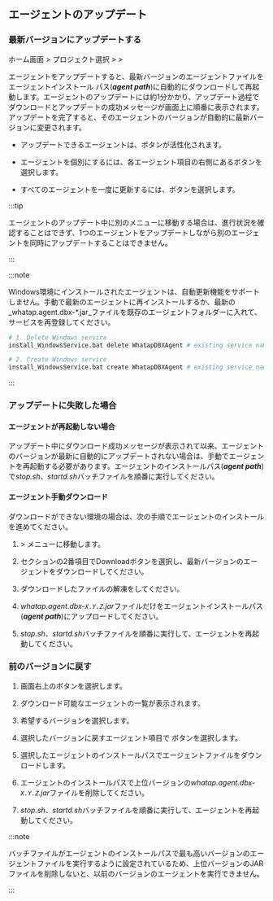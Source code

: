 ## エージェントのアップデート

### 最新バージョンにアップデートする

ホーム画面 &gt; プロジェクト選択 &gt; <Cmdname sid="side_management" className="uitext" /> &gt; <Cmdname sid="side_dbAgentUpdate" className="uitext" />

<ImgLang img='db-update-agent.png' desc='' />

エージェントをアップデートすると、最新バージョンのエージェントファイルをエージェントインストール パス(**_agent path_**)に自動的にダウンロードして再起動します。エージェントのアップデートには約1分かかり、アップデート過程でダウンロードとアップデートの成功メッセージが画面上に順番に表示されます。アップデートを完了すると、そのエージェントのバージョンが自動的に最新バージョンに変更されます。

- アップデートできるエージェントは、<Cmdname sid="TTL06230" className="uitext" />ボタンが活性化されます。

- エージェントを個別にするには、各エージェント項目の右側にある<Cmdname sid="TTL06230" className="uitext" />ボタンを選択します。

- すべてのエージェントを一度に更新するには、<Cmdname sid="DSC07289" className="uitext" />ボタンを選択します。

:::tip

エージェントのアップデート中に別のメニューに移動する場合は、進行状況を確認することはできず、1つのエージェントをアップデートしながら別のエージェントを同時にアップデートすることはできません。

:::

:::note

Windows環境にインストールされたエージェントは、自動更新機能をサポートしません。手動で最新のエージェントに再インストールするか、最新の_whatap.agent.dbx-\*.jar_ファイルを既存のエージェントフォルダーに入れて、サービスを再登録してください。

```bash
# 1. Delete Windows service
install_WindowsService.bat delete WhatapDBXAgent # existing service name

# 2. Create Windows service
install_WindowsService.bat create WhatapDBXAgent # existing service name
```

:::

### アップデートに失敗した場合

#### エージェントが再起動しない場合

アップデート中にダウンロード成功メッセージが表示されて以来、エージェントのバージョンが最新に自動的にアップデートされない場合は、手動でエージェントを再起動する必要があります。エージェントのインストールパス(**_agent path_**)で*stop.sh*、*startd.sh*バッチファイルを順番に実行してください。

#### エージェント手動ダウンロード

ダウンロードができない環境の場合は、次の手順でエージェントのインストールを進めてください。

1. <Cmdname sid="management" className="uitext" /> &gt; <Cmdname sid="agentInstall" className="uitext" />メニューに移動します。

2. <Cmdname sid="agent-setup-guide" className="uitext" />セクションの2番項目で<span class="uitext">Download</span>ボタンを選択し、最新バージョンのエージェントをダウンロードしてください。

3. ダウンロードしたファイルの解凍をしてください。

4. *whatap.agent.dbx-`X.Y.Z`.jar*ファイルだけをエージェントインストールパス(**_agent path_**)にアップロードしてください。

5. *stop.sh*、*startd.sh*バッチファイルを順番に実行して、エージェントを再起動してください。

### 前のバージョンに戻す

1. 画面右上の<Cmdname sid="goto_previous_version" className="uitext" />ボタンを選択します。

2. ダウンロード可能なエージェントの一覧が表示されます。

3. 希望するバージョンを選択します。

4. 選択したバージョンに戻すエージェント項目で <Cmdname sid="download" className="uitext" />ボタンを選択します。

5. 選択したエージェントのインストールパスでエージェントファイルをダウンロードします。

6. エージェントのインストールパスで上位バージョンの*whatap.agent.dbx-`X.Y.Z`.jar*ファイルを削除してください。

7. *stop.sh*、*startd.sh*バッチファイルを順番に実行して、エージェントを再起動してください。

:::note

バッチファイルがエージェントのインストールパスで最も高いバージョンのエージェントファイルを実行するように設定されているため、上位バージョンのJARファイルを削除しないと、以前のバージョンのエージェントを実行できません。

:::
